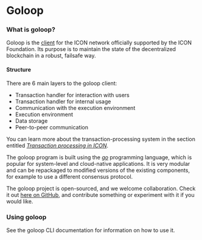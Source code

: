 # Goloop

### What is goloop?

Goloop is the [client](/concepts/network/clients) for the ICON network officially supported by the ICON Foundation. Its purpose is to maintain the state of the decentralized blockchain in a robust, failsafe way.

#### Structure

There are 6 main layers to the goloop client:

* Transaction handler for interaction with users
* Transaction handler for internal usage
* Communication with the execution environment
* Execution environment
* Data storage
* Peer-to-peer communication

You can learn more about the transaction-processing system in the section entitled [_Transaction processing in ICON_](../../../icon-stack/icon-execution-environments/).

The goloop program is built using the [_go_](https://go.dev/) programming language, which is popular for system-level and cloud-native applications. It is very modular and can be repackaged to modified versions of the existing components, for example to use a different consensus protocol.

The goloop project is open-sourced, and we welcome collaboration. Check it out [here on GitHub](https://github.com/icon-project/goloop), and contribute something or experiment with it if you would like.

### Using goloop

See the goloop CLI documentation for information on how to use it.
